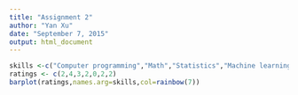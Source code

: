 ```yaml
---
title: "Assignment 2"
author: "Yan Xu"
date: "September 7, 2015"
output: html_document
---
```



```r
skills <-c("Computer programming","Math","Statistics","Machine learning","Domain expertise","Communication and presentation skills","Data visnalizalion")
ratings <- c(2,4,3,2,0,2,2)
barplot(ratings,names.arg=skills,col=rainbow(7))
```


